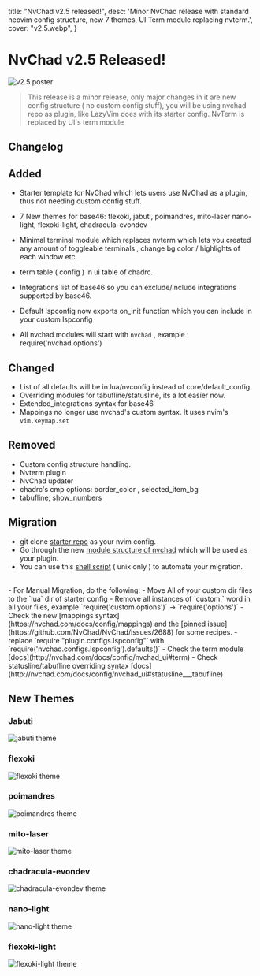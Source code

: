   title: "NvChad v2.5 released!",
  desc: 'Minor NvChad release with standard neovim config structure, new 7 themes, UI Term module replacing nvterm.',
  cover: "v2.5.webp",
}

# NvChad v2.5 Released!

![v2.5 poster](/news/v2.5.webp)

> This release is a minor release, only major changes in it are new config structure ( no custom config stuff), you will be using nvchad repo as plugin, like LazyVim does with its starter config. NvTerm is replaced by UI's term module

## Changelog

## Added

- Starter template for NvChad which lets users use NvChad as a plugin, thus not needing custom config stuff.

- 7 New themes for base46: 
    flexoki,
    jabuti,
    poimandres,
    mito-laser
    nano-light, 
    flexoki-light, 
    chadracula-evondev

- Minimal terminal module which replaces nvterm which lets you created any amount of toggleable terminals , change bg color / highlights of each window etc.

- term table ( config ) in ui table of chadrc.
- Integrations list of base46 so you can exclude/include integrations supported by base46.
- Default lspconfig now exports on_init function which you can include in your custom lspconfig
- All nvchad modules will start with `nvchad` , example : require('nvchad.options')

## Changed 

- List of all defaults will be in lua/nvconfig instead of core/default_config
- Overriding modules for tabufline/statusline, its a lot easier now.
- Extended_integrations syntax for base46
- Mappings no longer use nvchad's custom syntax. It uses nvim's `vim.keymap.set`

## Removed
- Custom config structure handling.
- Nvterm plugin
- NvChad updater
- chadrc's cmp options: border_color , selected_item_bg
- tabufline, show_numbers


## Migration

- git clone [starter repo](https://github.com/NvChad/starter) as your nvim config.
- Go through the new [module structure of nvchad](https://github.com/NvChad/NvChad/tree/v2.5) which will be used as your plugin.
- You can use this [shell script](https://gist.github.com/siduck/048bed2e7570569e6b327b35d1715404) ( unix only ) to automate your migration.

<br/>
- For Manual Migration, do the following:
- Move All of your custom dir files to the `lua` dir of starter config 
- Remove all instances of `custom.` word in all your files, example 
  `require('custom.options')` -> `require('options')`
- Check the new [mappings syntax](https://nvchad.com/docs/config/mappings) and the [pinned issue](https://github.com/NvChad/NvChad/issues/2688) for some recipes.
- replace `require "plugin.configs.lspconfig"` with `require('nvchad.configs.lspconfig').defaults()`
- Check the term module [docs](http://nvchad.com/docs/config/nvchad_ui#term)
- Check statusline/tabufline overriding syntax [docs](http://nvchad.com/docs/config/nvchad_ui#statusline___tabufline)

## New Themes

### Jabuti
![jabuti theme](/themes/jabuti.webp)

### flexoki
![flexoki theme](/themes/flexoki.webp)

### poimandres
![poimandres theme](/themes/poimandres.webp)

### mito-laser
![mito-laser theme](/themes/mito-laser.webp)

### chadracula-evondev
![chadracula-evondev theme](/themes/chadracula-evondev.webp)

### nano-light
![nano-light theme](/themes/nano-light.webp)

### flexoki-light
![flexoki-light theme](/themes/flexoki-light.webp)
